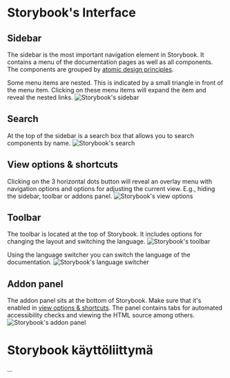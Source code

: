 
<Meta title="Documentation/Interface" />

<Docs language="en">

# Storybook's Interface
## Sidebar

The sidebar is the most important navigation element in Storybook. It contains a menu
of the documentation pages as well as all components. The components are grouped by
[atomic design principles](?path=/story/documentation-component-structure--page#atomic-design-principles).

Some menu items are nested. This is indicated by a small triangle in front of the menu
item. Clicking on these menu items will expand the item and reveal the nested links.
![Storybook's sidebar](/documentation/sidebar.jpg)

## Search

At the top of the sidebar is a search box that allows you to search components by name.
![Storybook's search](/documentation/search.jpg)

## View options & shortcuts

Clicking on the 3 horizontal dots button will reveal an overlay menu with navigation options and options for
adjusting the current view. E.g., hiding the sidebar, toolbar or addons panel.
![Storybook's view options](/documentation/view-options.jpg)

## Toolbar

The toolbar is located at the top of Storybook. It includes options for changing the layout and switching
the language.
![Storybook's toolbar](/documentation/toolbar.jpg)

Using the language switcher you can switch the language of the documentation.
![Storybook's language switcher](/documentation/language-switcher.jpg)


## Addon panel

The addon panel sits at the bottom of Storybook. Make sure that it's enabled in
[view options & shortcuts](#view-options--shortcuts). The panel contains tabs for automated accessibility
checks and viewing the HTML source among others.
![Storybook's addon panel](/documentation/addon-panel.jpg)

</Docs>

<Docs language="fi">

# Storybook käyttöliittymä
...

</Docs>
